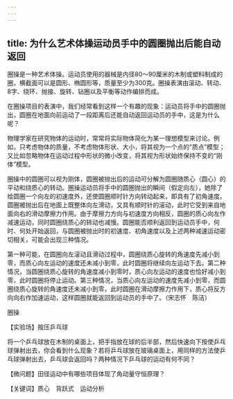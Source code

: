 ```yaml
---
---
---
```

title: 为什么艺术体操运动员手中的圆圈抛出后能自动返回
---




圈操是一种艺术体操。运动员使用的器械是内径80～90厘米的木制或塑料制成的圈，横截面可以是圆形、椭圆形等，质量至少为300克。圈操表演由滚动、转动、8字、绕环、抛接、旋转、钻圈以及平衡等动作编排而成。

在圈操项目的表演中，我们经常看到这样一个有趣的现象：运动员将手中的圆圈抛出，圆圈在地面向前运动了一段距离后还能自动返回运动员的手中，这是为什么呢？

物理学家在研究物体的运动时，常常将实际物体简化为某一理想模型来讨论。例如，只考虑物体的质量，不考虑物体形状、大小，将其视为一个点的“质点”模型；又比如忽略物体在运动过程中形状的微小改变，将其视为形状始终保持不变的“刚体”模型。

圈操中的圆圈可以视为刚体，圆圈被抛出后的运动可分解为圆圈随质心（圆心）的平动和绕质心的转动。圈操运动员将手中的圆圈抛出的瞬间（假定向左），她除了给圆圈一个向左的初速度外，还使圆圈顺时针方向转动起来，即具有了初角速度。圆圈被抛出后在地面上既整体向左滑动，又具有顺时针的滚动，此时它受到来自地面向右的滑动摩擦力作用。由于摩擦力方向与初速度方向相反，圆圈的质心向左作减速运动，同时圆圈绕质心的转动也减慢。圆圈能否顺利返回到运动员手中，何时、何处开始返回，与圆圈被抛出时的初速度、初角速度以及上述两种减速运动密切相关，可能会出现三种情况。

第一种可能，在圆圈向左滚动且滑动过程中，圆圈绕质心旋转的角速度先减小到零，而质心向左运动的速度还未减小到零，此时圆圈将继续向左运动下去。第二种情况，当圆圈绕质心旋转的角速度减小到零时，质心向左运动的速度也恰好减小到零，此时圆圈将停止运动。第三种情况，当质心向左运动的速度先减小到零，而圆圈绕质心旋转的角速度还未减小到零，此时圆圈在滑动摩擦力作用下，质心将反方向向右作加速运动，这样圆圈就能返回到运动员的手中了。（宋志怀　陈洁）

圈操





【实验场】按压乒乓球

将一个乒乓球放在木制的桌面上，把手指放在球的后半部，然后快速向下按使乒乓球弹射出去，你会看到什么现象？若将乒乓球放在玻璃桌面上，用同样的方法使乒乓球弹射出去，乒乓球会返回吗？两种情况下乒乓球的运动有何不同？

【微问题】田径运动中有哪些项目体现了角动量守恒原理？

【关键词】质心　背跃式　运动分析